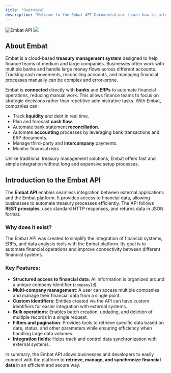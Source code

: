 ```yaml
---
title: "Overview"
description: "Welcome to the Embat API Documentation. Learn how to integrate with Embat and explore the usecases it supports to enhance your financial operations."
---
```


<img className="block dark:hidden" src="/images/hero-light.png" alt="Embat API" />
<img className="hidden dark:block" src="/images/hero-light.png" />

## About Embat  
Embat is a cloud-based **treasury management system** designed to help finance teams of medium and large companies. Businesses often work with multiple banks and handle large money flows across different accounts. Tracking cash movements, reconciling accounts, and managing financial processes manually can be complex and error-prone.

Embat is **connected** directly with **banks** and **ERPs** to automate financial operations, reducing manual work. This allows finance teams to focus on strategic decisions rather than repetitive administrative tasks. With Embat, companies can:

- Track **liquidity** and debt in real time.  
- Plan and forecast **cash flow**.  
- Automate bank statement **reconciliation**.  
- Automate **accounting** processes by leveraging bank transactions and ERP documents.  
- Manage third-party and **intercompany** payments.  
- Monitor financial risks.  

Unlike traditional treasury management solutions, Embat offers fast and simple integration without long and expensive setup processes.

## Introduction to the Embat API  

The **Embat API** enables seamless integration between external applications and the Embat platform. It provides access to financial data, allowing businesses to automate treasury processes efficiently. The API follows **REST principles**, uses standard HTTP responses, and returns data in JSON format.


### Why does it exist?  
The Embat API was created to simplify the integration of financial systems, ERPs, and data analysis tools with the Embat platform. Its goal is to automate financial operations and improve connectivity between different financial systems.

### Key Features:  
- **Structured access to financial data**: All information is organized around a unique company identifier (`companyId`).  
- **Multi-company management**: A user can access multiple companies and manage their financial data from a single point.  
- **Custom identifiers**: Entities created via the API can have custom identifiers for easier integration with external systems.  
- **Bulk operations**: Enables batch creation, updating, and deletion of multiple records in a single request.  
- **Filters and pagination**: Provides tools to retrieve specific data based on date, status, and other parameters while ensuring efficiency when handling large data volumes.  
- **Integration fields**: Helps track and control data synchronization with external systems.  

In summary, the Embat API allows businesses and developers to easily connect with the platform to **retrieve, manage, and synchronize financial data** in an efficient and secure way.
